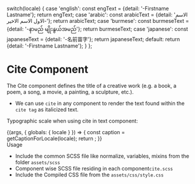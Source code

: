 
  switch(locale) {
    case 'english': const engText = {detail: '-Firstname Lastname'}; return engText;
    case 'arabic': const arabicText = {detail: 'الاسم الاول الاسم الاخير-'}; return arabicText;
    case 'burmese': const burmeseText = {detail: '-နာမည် မျိုးနွယ်အမည်'}; return burmeseText;
    case 'japanese': const japaneseText = {detail: '-名前苗字'}; return japaneseText;
    default:
      return {detail: '-Firstname Lastname'};
  }
};

<Meta title="Atoms/Base Typography/Cite" component={Cite} />

<style>{`
  div#story--atoms-base-typography-cite--cite {
    box-shadow: 0 1px 8px rgb(0 0 0 / 15%);
    box-sizing: inherit;
    width: 100%;
    padding: 10px;   
  }
  .subheading {
    font-weight: 700;
    font-size: 18px;
    color: #666;
    letter-spacing: 1.5px;
    line-height: 24px;
    margin-bottom: 12px;
    margin-top: 40px;
  }  
`}</style>

# Cite Component
The Cite component defines the title of a creative work (e.g. a book, a poem, a song, a movie, a painting, a sculpture, etc.).
<ul>
  <li>We can use <code>cite</code> in any component to render the text found within the <code>cite tag</code> as italicized text.</li>
</ul>

Typographic scale when using cite in text component:

<Story name="Cite">
  {(args, { globals: { locale } }) => {
    const caption = getCaptionForLocale(locale);
    return <Cite label={caption.detail} ></Cite>;
  }}
</Story>

<div className="subheading">Usage</div>
<ul>
  <li>Include the common SCSS file like normalize, variables, mixins from the folder <code>assets/scss</code></li>
  <li>Component wise SCSS file residing in each component<code>cite.scss</code></li>
  <li>Include the Compiled CSS file from the <code>assets/css/style.css</code></li>
</ul>
